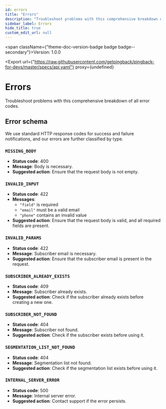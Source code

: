 ```yaml
---
id: errors
title: "Errors"
description: "Troubleshoot problems with this comprehensive breakdown of all error codes."
sidebar_label: Errors
hide_title: true
custom_edit_url: null
---
```



<span className={"theme-doc-version-badge badge badge--secondary"}>Version: 1.0.0</span>

<Export
  url={"https://raw.githubusercontent.com/getpingback/pingback-for-devs/master/specs/api.yaml"}
  proxy={undefined}
></Export>

<h1 className={"openapi__heading"}>Errors</h1>

Troubleshoot problems with this comprehensive breakdown of all error codes.

## Error schema

We use standard HTTP response codes for success and failure notifications, and our errors are further classified by type.

### `MISSING_BODY`

- **Status code**: 400
- **Message**: Body is necessary.
- **Suggested action**: Ensure that the request body is not empty.

### `INVALID_INPUT`

- **Status code**: 422
- **Messages**:
  - `"field"` is required
  - `"email"` must be a valid email
  - `"phone"` contains an invalid value
- **Suggested action**: Ensure that the request body is valid, and all required fields are present.

### `INVALID_PARAMS`

- **Status code**: 422
- **Message**: Subscriber email is necessary.
- **Suggested action**: Ensure that the subscriber email is present in the request.

### `SUBSCRIBER_ALREADY_EXISTS`

- **Status code**: 409
- **Message**: Subscriber already exists.
- **Suggested action**: Check if the subscriber already exists before creating a new one.

### `SUBSCRIBER_NOT_FOUND`

- **Status code**: 404
- **Message**: Subscriber not found.
- **Suggested action**: Check if the subscriber exists before using it.

### `SEGMENTATION_LIST_NOT_FOUND`

- **Status code**: 404
- **Message**: Segmentation list not found.
- **Suggested action**: Check if the segmentation list exists before using it.

### `INTERNAL_SERVER_ERROR`

- **Status code**: 500
- **Message**: Internal server error.
- **Suggested action**: Contact support if the error persists.